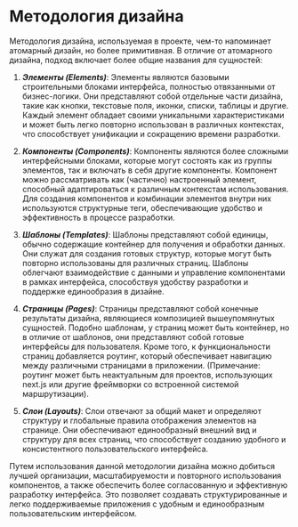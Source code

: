 
<Meta title='Documentation/Design methodology' />

# Методология дизайна

Методология дизайна, используемая в проекте, чем-то напоминает атомарный дизайн,
но более примитивная. В отличие от атомарного дизайна, подход включает более общие названия для сущностей:

1. ***Элементы (Elements)***: Элементы являются базовыми строительными
блоками интерфейса, полностью отвязанными от бизнес-логики. Они представляют собой отдельные
части дизайна, такие как кнопки, текстовые поля, иконки, списки, таблицы и другие. Каждый элемент
обладает своими уникальными характеристиками и может быть легко повторно использован в различных
контекстах, что способствует унификации и сокращению времени разработки.

2. ***Компоненты (Components)***: Компоненты являются более сложными интерфейсными блоками,
которые могут состоять как из группы элементов, так и включать в себя другие компоненты.
Компонент можно рассматривать как (частично) настроенный элемент, способный адаптироваться к 
различным контекстам использования. Для создания компонентов и комбинации элементов внутри них
используются структурные теги, обеспечивающие удобство и эффективность в процессе разработки.

3. ***Шаблоны (Templates)***: Шаблоны представляют собой единицы, обычно содержащие контейнер для
получения и обработки данных. Они служат для создания готовых структур, которые могут быть повторно
использованы для различных страниц. Шаблоны облегчают взаимодействие с данными и управление компонентами
в рамках интерфейса, способствуя удобству разработки и поддержке единообразия в дизайне.

4. ***Страницы (Pages)***: Страницы представляют собой конечные результаты дизайна, являющиеся композицией
вышеупомянутых сущностей. Подобно шаблонам, у страниц может быть контейнер, но в отличие от шаблонов,
они представляют собой готовые интерфейсы для пользователя. Кроме того, к функциональности страниц добавляется
роутинг, который обеспечивает навигацию между различными страницами в приложении. (Примечание: роутинг может
быть неактуальным для проектов, использующих next.js или другие фреймворки со встроенной системой маршрутизации).

5. ***Слои (Layouts)***: Слои отвечают за общий макет и определяют структуру и глобальные правила отображения
элементов на странице. Они обеспечивают единообразный внешний вид и структуру для всех страниц,
что способствует созданию удобного и консистентного пользовательского интерфейса.

Путем использования данной методологии дизайна можно добиться лучшей организации, масштабируемости
и повторного использования компонентов, а также обеспечить более согласованную и эффективную разработку
интерфейса. Это позволяет создавать структурированные и легко поддерживаемые приложения с удобным и 
единообразным пользовательским интерфейсом.














